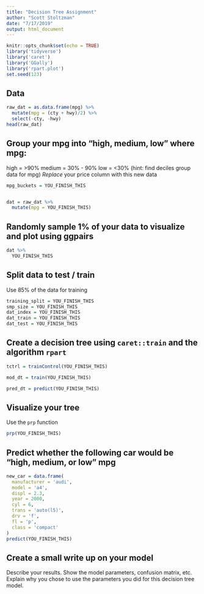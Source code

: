 ```yaml
---
title: "Decision Tree Assignment"
author: "Scott Stoltzman"
date: "7/17/2019"
output: html_document
---
```


```r
knitr::opts_chunk$set(echo = TRUE)
library('tidyverse')
library('caret')
library('GGally')
library('rpart.plot')
set.seed(123)
```

## Data
```r
raw_dat = as.data.frame(mpg) %>%
  mutate(mpg = (cty + hwy)/2) %>%
  select(-cty, -hwy)
head(raw_dat)
```


## Group your mpg into "high, medium, low" where mpg:
high = >90%
medium = 30% - 90%
low = <30%
(hint: find deciles group data for mpg)
*Replace* your price column with this new data
```r
mpg_buckets = YOU_FINISH_THIS


dat = raw_dat %>%
  mutate(mpg = YOU_FINISH_THIS)
```


## Randomly sample 1% of your data to visualize and plot using ggpairs
```r
dat %>% 
  YOU_FINISH_THIS
```


## Split data to test / train
Use 85% of the data for training 
```r
training_split = YOU_FINISH_THIS
smp_size = YOU_FINISH_THIS
dat_index = YOU_FINISH_THIS
dat_train = YOU_FINISH_THIS
dat_test = YOU_FINISH_THIS
```


## Create a decision tree using `caret::train` and the algorithm `rpart`
```r
tctrl = trainControl(YOU_FINISH_THIS)

mod_dt = train(YOU_FINISH_THIS)

pred_dt = predict(YOU_FINISH_THIS)
```

## Visualize your tree
Use the `prp` function
```r
prp(YOU_FINISH_THIS)
```


## Predict whether the following car would be "high, medium, or low" mpg
```r
new_car = data.frame(
  manufacturer = 'audi',
  model = 'a4',
  displ = 2.3,
  year = 2000,
  cyl = 6,
  trans = 'auto(l5)',
  drv = 'f',
  fl = 'p',
  class = 'compact'
)
predict(YOU_FINISH_THIS)
```


## Create a small write up on your model

Describe your results.
Show the model parameters, confusion matrix, etc.
Explain why you chose to use the parameters you did for this decision tree model.

